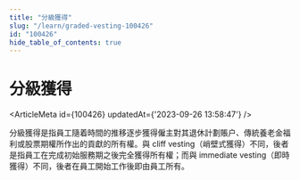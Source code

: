 ```yaml
---
title: "分級獲得"
slug: "/learn/graded-vesting-100426"
id: "100426"
hide_table_of_contents: true
---
```



# 分級獲得

<ArticleMeta id={100426} updatedAt={'2023-09-26 13:58:47'} />
<div className='border-solid border-b border-t-0 my-4 border-[var(--ifm-color-gray-300)]' />

分級獲得是指員工隨着時間的推移逐步獲得僱主對其退休計劃賬户、傳統養老金福利或股票期權所作出的貢獻的所有權。與 cliff vesting（峭壁式獲得）不同，後者是指員工在完成初始服務期之後完全獲得所有權；而與 immediate vesting（即時獲得）不同，後者在員工開始工作後即由員工所有。
